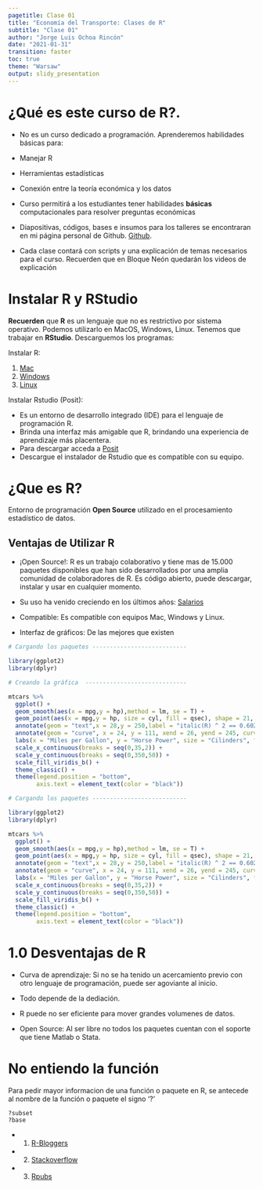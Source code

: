 ---
pagetitle: Clase 01
title: "Economía del Transporte: Clases de R"
subtitle: "Clase 01"
author: "Jorge Luis Ochoa Rincón"
date: "2021-01-31"
transition: faster
toc: true
theme: "Warsaw"
output: slidy_presentation
---

# ¿Qué es este curso de R?.

*  No es un curso dedicado a programación. Aprenderemos habilidades básicas para:
  - Manejar R
  - Herramientas estadísticas
  - Conexión entre la teoría económica y los datos

* Curso permitirá a los estudiantes tener habilidades **básicas** computacionales para resolver preguntas económicas

* Diapositivas, códigos, bases e insumos para los talleres se encontraran en mi página personal de Github.
[Github](https://github.com/jorgeluis8ar).

* Cada clase contará con scripts y una explicación de temas necesarios para el curso. Recuerden que en Bloque Neón quedarán los videos de explicación

# Instalar R y RStudio

**Recuerden** que **R** es un lenguaje que no es restrictivo por sistema operativo. Podemos utilizarlo en MacOS, Windows, Linux. Tenemos que trabajar en **RStudio**. Descarguemos los programas:

Instalar R:

  1.	[Mac](https://cran.r-project.org/bin/macosx/)
  2.	[Windows](https://cran.r-project.org/bin/windows/base/old/)
  3.	[Linux](https://cran.r-project.org)

Instalar Rstudio (Posit):

* Es un entorno de desarrollo integrado (IDE) para el lenguaje de programación R.
* Brinda una interfaz más amigable que R, brindando una experiencia de aprendizaje más placentera. 
* Para descargar acceda a [Posit](https://posit.co/download/rstudio-desktop/)
* Descargue el instalador de Rstudio que es compatible con su equipo.


<!-- <img src="./graphs/capture.png" alt="drawing" style="width:600px;"/> -->


# ¿Que es R? 

Entorno de programación **Open Source** utilizado en el procesamiento estadístico de datos.

## Ventajas de Utilizar R

* ¡Open Source!: R es un trabajo colaborativo y tiene mas de 15.000 paquetes disponibles que han sido desarrollados por una amplia comunidad de colaboradores de R. Es código abierto, puede descargar, instalar y usar en cualquier momento.

<!-- <img src="./graphs/tenemos.png" class="center" alt="drawing" style="width:300px;"/> -->

* Su uso ha venido creciendo en los últimos años: [Salarios](https://www.datasciencecentral.com/profiles/blogs/nbv)

<!-- <img align=center src="./graphs/users.png" class="center" alt="drawing" style="width:400px;"/> -->

* Compatible: Es compatible con equipos Mac, Windows y Linux.

* Interfaz de gráficos: De las mejores que existen

```{r graficos, echo = TRUE, eval = F}
# Cargando los paquetes ---------------------------

library(ggplot2)
library(dplyr)

# Creando la gráfica  -----------------------------

mtcars %>% 
  ggplot() +
  geom_smooth(aes(x = mpg,y = hp),method = lm, se = T) +
  geom_point(aes(x = mpg,y = hp, size = cyl, fill = qsec), shape = 21, color = "black") +
  annotate(geom = "text",x = 28,y = 250,label = "italic(R) ^ 2 == 0.6024", parse = T) +
  annotate(geom = "curve", x = 24, y = 111, xend = 26, yend = 245, curvature = -0.3, arrow = arrow(length = unit(2, "mm"))) +
  labs(x = "Miles per Gallon", y = "Horse Power", size = "Cilinders", fill = "Quater a Mile (sec)") +
  scale_x_continuous(breaks = seq(0,35,2)) +
  scale_y_continuous(breaks = seq(0,350,50)) +
  scale_fill_viridis_b() +
  theme_classic() +
  theme(legend.position = "bottom",
        axis.text = element_text(color = "black"))
```

```{r grafis, echo = F, eval = T, include = F}
# Cargando los paquetes ---------------------------

library(ggplot2)
library(dplyr)

```

```{r graficos2, echo=FALSE}
mtcars %>% 
  ggplot() +
  geom_smooth(aes(x = mpg,y = hp),method = lm, se = T) +
  geom_point(aes(x = mpg,y = hp, size = cyl, fill = qsec), shape = 21, color = "black") +
  annotate(geom = "text",x = 28,y = 250,label = "italic(R) ^ 2 == 0.6024", parse = T) +
  annotate(geom = "curve", x = 24, y = 111, xend = 26, yend = 245, curvature = -0.3, arrow = arrow(length = unit(2, "mm"))) +
  labs(x = "Miles per Gallon", y = "Horse Power", size = "Cilinders", fill = "Quater a Mile (sec)") +
  scale_x_continuous(breaks = seq(0,35,2)) +
  scale_y_continuous(breaks = seq(0,350,50)) +
  scale_fill_viridis_b() +
  theme_classic() +
  theme(legend.position = "bottom",
        axis.text = element_text(color = "black"))
```

# 1.0 Desventajas de R

* Curva de aprendizaje: Si no se ha tenido un acercamiento previo con otro lenguaje de programación, puede ser agoviante al inicio. 

* Todo depende de la dediación.  

* R puede no ser eficiente para mover grandes volumenes de datos.

* Open Source: Al ser libre no todos los paquetes cuentan con el soporte que tiene Matlab o Stata.

# No entiendo la función

Para pedir mayor informacion de una función o paquete en R, se antecede al nombre de la función o paquete el signo '?' 

```
?subset
?base
```

* 1. [R-Bloggers](https://www.r-bloggers.com/5-ways-to-get-help-in-r/)

* 2. [Stackoverflow](https://stackoverflow.com)

* 3. [Rpubs](https://rpubs.com)

